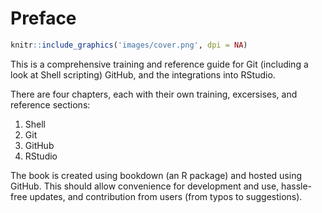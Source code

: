 # Preface {-}

```r
knitr::include_graphics('images/cover.png', dpi = NA)
```

This is a comprehensive training and reference guide for Git (including a look at Shell scripting) GitHub, and the integrations into RStudio. 

There are four chapters, each with their own training, excersises, and reference sections:

1. Shell
2. Git
3. GitHub
4. RStudio

The book is created using bookdown (an R package) and hosted using GitHub. This should allow convenience for development and use, hassle-free updates, and contribution from users (from typos to suggestions).